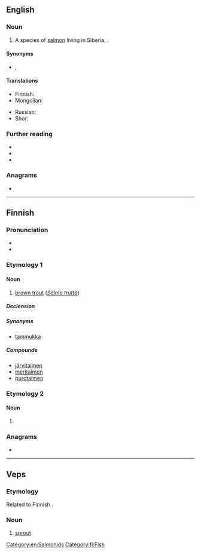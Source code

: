 ==English==
{{rfi|en}}

===Noun===
{{en-noun}}

# A species of [[salmon]] living in Siberia, {{taxlink|Hucho taimen|species|noshow=1|ver=161205}}.

====Synonyms====
* {{vern|Siberian salmon}}, {{vern|Siberian taimen}}

====Translations====
{{trans-top|''Hucho taimen''}}
* Finnish: {{t|fi|siperianjokilohi}}
* Mongolian: {{t+|mn|тул}}
{{trans-mid}}
* Russian: {{t+|ru|тайме́нь|m}}
* Shor: {{t|cjs|пел}}
{{trans-bottom}}

===Further reading===
* {{pedia|Hucho taimen|i=1}}
* {{specieslite|Hucho taimen|i=1}}
* {{comcatlite|Hucho taimen|i=1}}

===Anagrams===
* {{anagrams|en|Tamien|Tieman|etamin|inmate|inmeat}}

[[Category:en:Salmonids]]

----

==Finnish==

===Pronunciation===
* {{IPA|lang=fi|[ˈt̪ɑime̞n]}}
* {{hyphenation|tai|men|lang=fi}}

===Etymology 1===
{{rfe|lang=fi}}
{{wikipedia|lang=fi}}

====Noun====
{{head|fi|noun}}

# [[brown trout]] (''[[Salmo trutta]]'')

=====Declension=====
{{fi-decl-sisar|taim|||en|a}}

=====Synonyms=====
* [[tammukka]]

=====Compounds=====
* [[järvitaimen]]
* [[meritaimen]]
* [[purotaimen]]

===Etymology 2===

====Noun====
{{head|fi|noun form}}

# {{fi-form of|case=genitive|pl=singular|taimi}}

===Anagrams===
* {{anagrams|fi|animet}}

[[Category:fi:Fish]]

----

==Veps==

===Etymology===
Related to Finnish {{m|fi|taimi}}.

===Noun===
{{vep-noun}}

# [[sprout]]